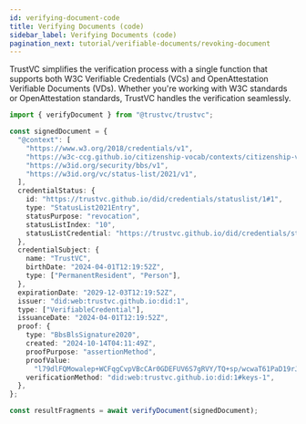 ```yaml
---
id: verifying-document-code
title: Verifying Documents (code)
sidebar_label: Verifying Documents (code)
pagination_next: tutorial/verifiable-documents/revoking-document
---
```


TrustVC simplifies the verification process with a single function that supports both W3C Verifiable Credentials (VCs) and OpenAttestation Verifiable Documents (VDs). Whether you're working with W3C standards or OpenAttestation standards, TrustVC handles the verification seamlessly.

```ts
import { verifyDocument } from "@trustvc/trustvc";

const signedDocument = {
  "@context": [
    "https://www.w3.org/2018/credentials/v1",
    "https://w3c-ccg.github.io/citizenship-vocab/contexts/citizenship-v1.jsonld",
    "https://w3id.org/security/bbs/v1",
    "https://w3id.org/vc/status-list/2021/v1",
  ],
  credentialStatus: {
    id: "https://trustvc.github.io/did/credentials/statuslist/1#1",
    type: "StatusList2021Entry",
    statusPurpose: "revocation",
    statusListIndex: "10",
    statusListCredential: "https://trustvc.github.io/did/credentials/statuslist/1",
  },
  credentialSubject: {
    name: "TrustVC",
    birthDate: "2024-04-01T12:19:52Z",
    type: ["PermanentResident", "Person"],
  },
  expirationDate: "2029-12-03T12:19:52Z",
  issuer: "did:web:trustvc.github.io:did:1",
  type: ["VerifiableCredential"],
  issuanceDate: "2024-04-01T12:19:52Z",
  proof: {
    type: "BbsBlsSignature2020",
    created: "2024-10-14T04:11:49Z",
    proofPurpose: "assertionMethod",
    proofValue:
      "l79dlFQMowalep+WCFqgCvpVBcCAr0GDEFUV6S7gRVY/TQ+sp/wcwaT61PaD19rJYUHlKfzccE4m7waZyoLEkBLFiK2g54Q2i+CdtYBgDdkUDsoULSBMcH1MwGHwdjfXpldFNFrHFx/IAvLVniyeMQ==",
    verificationMethod: "did:web:trustvc.github.io:did:1#keys-1",
  },
};

const resultFragments = await verifyDocument(signedDocument);
```
